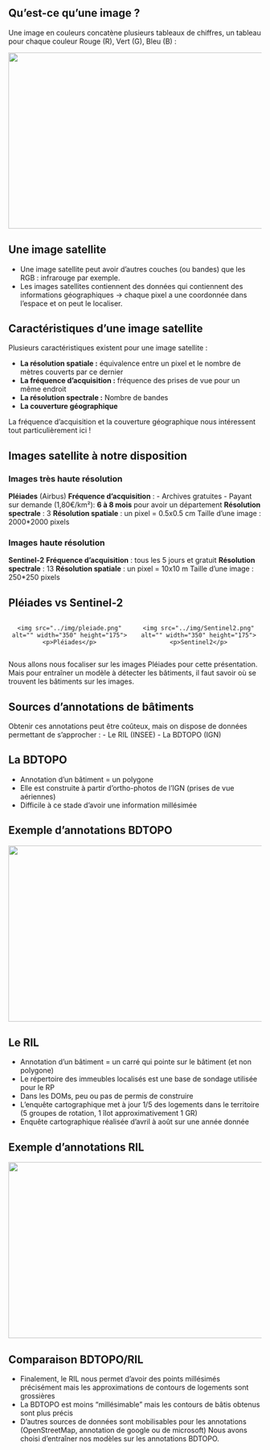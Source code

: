 
## Qu'est-ce qu'une image ?

Une image en couleurs concatène plusieurs tableaux de chiffres, un tableau pour chaque couleur Rouge (R), Vert (G), Bleu (B) :

<div style="text-align: center;">
  <img src="../img/rgb.png" alt="" width=700" height="350">
</div>

## Une image satellite

- Une image satellite peut avoir d'autres couches (ou bandes) que les RGB : infrarouge par exemple. 
- Les images satellites contiennent des données qui contiennent des informations géographiques → chaque pixel a une coordonnée dans l'espace et on peut le localiser.

## Caractéristiques d'une image satellite

Plusieurs caractéristiques existent pour une image satellite :

- **La résolution spatiale :** équivalence entre un pixel et le nombre de mètres couverts par ce dernier
- **La fréquence d'acquisition :** fréquence des prises de vue pour un même endroit 
- **La résolution spectrale :** Nombre de bandes
- **La couverture géographique**

La fréquence d'acquisition et la couverture géographique nous intéressent tout particulièrement ici !


## Images satellite à notre disposition

### Images très haute résolution

**Pléiades** (Airbus)
**Fréquence d'acquisition** : 
- Archives gratuites
- Payant sur demande (1,80€/km²): **6 à 8 mois** pour avoir un département
**Résolution spectrale** : 3
**Résolution spatiale** : un pixel = 0.5x0.5 cm
Taille d'une image : 2000*2000 pixels

### Images haute résolution

**Sentinel-2**
**Fréquence d'acquisition** : tous les 5 jours et gratuit
**Résolution spectrale** : 13
**Résolution spatiale** : un pixel = 10x10 m
Taille d'une image : 250*250 pixels

## Pléiades vs Sentinel-2

<div style="display: flex; justify-content: center;">
  <div style="text-align: center; margin-right: 10px;">
    <img src="../img/pleiade.png" alt="" width="350" height="175">
    <p>Pléiades</p>
  </div>
  <div style="text-align: center;">
    <img src="../img/Sentinel2.png" alt="" width="350" height="175">
    <p>Sentinel2</p>
  </div>
</div>

Nous allons nous focaliser sur les images Pléiades pour cette présentation. 
Mais pour entraîner un modèle à détecter les bâtiments, il faut savoir où se trouvent les bâtiments sur les images.

## Sources d'annotations de bâtiments

Obtenir ces annotations peut être coûteux, mais on dispose de données permettant de s'approcher :
- Le RIL (INSEE)
- La BDTOPO (IGN)

## La BDTOPO

- Annotation d'un bâtiment = un polygone
- Elle est construite à partir d'ortho-photos de l'IGN (prises de vue aériennes)
- Difficile à ce stade d'avoir une information millésimée

## Exemple d'annotations BDTOPO

<div style="text-align: center;">
  <img src="../img/masqueBDTOPO.png" alt="" width=700" height="350">
</div>


## Le RIL

- Annotation d'un bâtiment = un carré qui pointe sur le bâtiment (et non polygone)
- Le répertoire des immeubles localisés est une base de sondage utilisée pour le RP
- Dans les DOMs, peu ou pas de permis de construire 
- L'enquête cartographique met à jour 1/5 des logements dans le territoire (5 groupes de rotation, 1 îlot approximativement 1 GR)
- Enquête cartographique réalisée d'avril à août sur une année donnée

## Exemple d'annotations RIL

<div style="text-align: center;">
  <img src="../img/masqueRIL.png" alt="" width=700" height="350">
</div>



## Comparaison BDTOPO/RIL

- Finalement, le RIL nous permet d'avoir des points millésimés précisément mais les approximations de contours de logements sont grossières
- La BDTOPO est moins "millésimable" mais les contours de bâtis obtenus sont plus précis
- D'autres sources de données sont mobilisables pour les annotations (OpenStreetMap, annotation de google ou de microsoft)
Nous avons choisi d'entraîner nos modèles sur les annotations BDTOPO.


